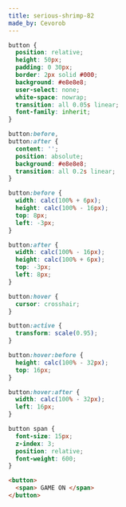 ```yaml
---
title: serious-shrimp-82
made_by: Cevorob
---
```


```css
button {
  position: relative;
  height: 50px;
  padding: 0 30px;
  border: 2px solid #000;
  background: #e8e8e8;
  user-select: none;
  white-space: nowrap;
  transition: all 0.05s linear;
  font-family: inherit;
}

button:before,
button:after {
  content: '';
  position: absolute;
  background: #e8e8e8;
  transition: all 0.2s linear;
}

button:before {
  width: calc(100% + 6px);
  height: calc(100% - 16px);
  top: 8px;
  left: -3px;
}

button:after {
  width: calc(100% - 16px);
  height: calc(100% + 6px);
  top: -3px;
  left: 8px;
}

button:hover {
  cursor: crosshair;
}

button:active {
  transform: scale(0.95);
}

button:hover:before {
  height: calc(100% - 32px);
  top: 16px;
}

button:hover:after {
  width: calc(100% - 32px);
  left: 16px;
}

button span {
  font-size: 15px;
  z-index: 3;
  position: relative;
  font-weight: 600;
}
```

```html
<button>
  <span> GAME ON </span>
</button>
```

